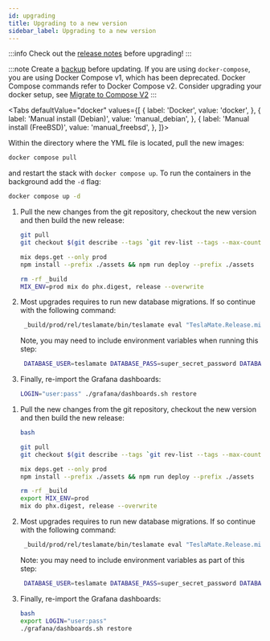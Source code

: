 ```yaml
---
id: upgrading
title: Upgrading to a new version
sidebar_label: Upgrading to a new version
---
```


:::info
Check out the [release notes](https://github.com/teslamate-org/teslamate/releases) before upgrading!
:::

:::note
Create a [backup](maintenance/backup_restore.mdx) before updating.
If you are using `docker-compose`, you are using Docker Compose v1, which has been deprecated. Docker Compose commands refer to Docker Compose v2. Consider upgrading your docker setup, see [Migrate to Compose V2](https://docs.docker.com/compose/migrate/)
:::


<Tabs
defaultValue="docker"
values={[
{ label: 'Docker', value: 'docker', },
{ label: 'Manual install (Debian)', value: 'manual_debian', },
{ label: 'Manual install (FreeBSD)', value: 'manual_freebsd', },
]}>
<TabItem value="docker">

Within the directory where the YML file is located, pull the new images:

```bash
docker compose pull
```

and restart the stack with `docker compose up`. To run the containers in the background add the `-d` flag:

```bash
docker compose up -d
```

</TabItem>
<TabItem value="manual_debian">

1. Pull the new changes from the git repository, checkout the new version and then build the new release:

   ```bash
   git pull
   git checkout $(git describe --tags `git rev-list --tags --max-count=1`)

   mix deps.get --only prod
   npm install --prefix ./assets && npm run deploy --prefix ./assets

   rm -rf _build
   MIX_ENV=prod mix do phx.digest, release --overwrite
   ```

2. Most upgrades requires to run new database migrations. If so continue with the following command:

   ```bash
    _build/prod/rel/teslamate/bin/teslamate eval "TeslaMate.Release.migrate"
   ```

   Note, you may need to include environment variables when running this step:

   ```bash
    DATABASE_USER=teslamate DATABASE_PASS=super_secret_password DATABASE_NAME=teslamate DATABASE_HOST=localhost MQTT_HOST=your_MQTT_host(HomeAssistant in my case) _build/prod/rel/teslamate/bin/teslamate eval "TeslaMate.Release.migrate"
   ```

3. Finally, re-import the Grafana dashboards:

   ```bash
   LOGIN="user:pass" ./grafana/dashboards.sh restore
   ```

</TabItem>
<TabItem value="manual_freebsd">

1. Pull the new changes from the git repository, checkout the new version and then build the new release:

   ```bash
   bash

   git pull
   git checkout $(git describe --tags `git rev-list --tags --max-count=1`)

   mix deps.get --only prod
   npm install --prefix ./assets && npm run deploy --prefix ./assets

   rm -rf _build
   export MIX_ENV=prod
   mix do phx.digest, release --overwrite
   ```

2. Most upgrades requires to run new database migrations. If so continue with the following command:

   ```bash
    _build/prod/rel/teslamate/bin/teslamate eval "TeslaMate.Release.migrate"
   ```

   Note: you may need to include environment variables as part of this step:

   ```bash
    DATABASE_USER=teslamate DATABASE_PASS=super_secret_password DATABASE_NAME=teslamate DATABASE_HOST=localhost MQTT_HOST=your_MQTT_host(HomeAssistant in my case) _build/prod/rel/teslamate/bin/teslamate eval "TeslaMate.Release.migrate"
   ```

3. Finally, re-import the Grafana dashboards:

   ```bash
   bash
   export LOGIN="user:pass"
   ./grafana/dashboards.sh restore
   ```

</TabItem>
</Tabs>
